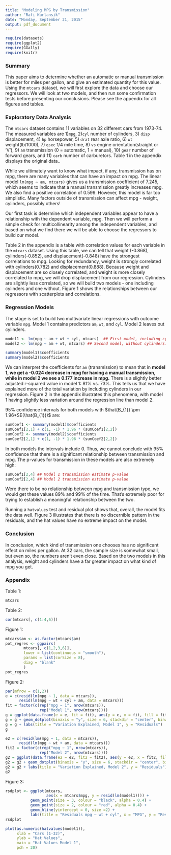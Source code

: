 ```yaml
---
title: "Modeling MPG by Transmission"
author: "Rafi Kurlansik"
date: "Monday, September 21, 2015"
output: pdf_document
---
```

```r
require(datasets)
require(ggplot2)
require(GGally)
require(knitr)

```

### Summary

This paper aims to determine whether an automatic or manual transmission is better for miles per gallon, and give an estimated quantity for this value.  Using the `mtcars` dataset, we will first explore the data and choose our regressors.  We will look at two models, and then run some confirmation tests before presenting our conclusions.  Please see the appendix for all figures and tables.

### Exploratory Data Analysis

The `mtcars` dataset contains 11 variables on 32 different cars from 1973-74.  The measured variables are 1)`mpg`, 2)`cyl` number of cylinders, 3) `disp` displacement, 4) `hp` horsepower, 5) `drat` rear axle ratio, 6) `wt` weight(lb/1000), 7) `qsec` 1/4 mile time, 8) `vs` engine orientation(straight or 'V'), 9) `am` transmission (0 = automatic, 1 = manual), 10) `gear` number of forward gears, and 11) `carb` number of carburetors.  Table 1 in the appendix displays the original data.. 

While we ultimately want to know what impact, if any, transmission has on mpg, there are many variables that can have an impact on mpg.  The linear model `lm(mpg ~ am, mtcars)` gives us a transmission coefficient of 7.245, which seems to indicate that a manual transmission greatly increases mpg.  We also find a positive correlation of 0.599.  However, this model is far too simplistic.  Many factors outside of transmission can affect mpg - weight, cylinders, possibly others!  

Our first task is determine which independent variables appear to have a relationship with the dependent variable, mpg.  Then we will perform a simple check for multicollinearity among the independent variables, and based on what we find there we will be able to choose the regressors to build our model. 

Table 2 in the appendix is a table with correlation values for each variable in the `mtcars` dataset.  Using this table, we can tell that weight (-0.868), cylinders(-0.852), and displacement(-0.848) have the strongest correlations to mpg.  Looking for redundancy, weight is strongly correlated with cylinders(0.782) and displacement(0.888).  Because weight and displacement are so closely correlated, and weight is more closely correlated to mpg, we will drop displacement from our regression.  Cylinders are slightly less correlated, so we will build two models - one including cylinders and one without.  Figure 1 shows the relationships between our regressors with scatterplots and correlations.

### Regression Models

The stage is set to build two multivariate linear regressions with outcome variable `mpg`.  Model 1 contains predictors `am`, `wt`, and `cyl`.  Model 2 leaves out cylinders.

```r
model1 <- lm(mpg ~ am + wt + cyl, mtcars)  ## First model, including cylinders.
model2 <- lm(mpg ~ am + wt, mtcars) ## Second model, without cylinders.  

summary(model1)$coefficients  
summary(model2)$coefficients  
```

We can interpret the coefficients for `am` (transmission) to mean that in **model 1, we get a -0.024 decrease in mpg for having a manual transmission, while in model 2 we see a 0.177 increase in mpg.**  There is a slightly better adjusted r-squared value in model 1: 81% vs. 73%.  This tells us that we have explained more of the total variation by including cylinders in our regression.  Figure 2 in the appendix illustrates this phenomena, with model 1 having slightly less variation around the regression line than model 2.  

95% confidence intervals for both models with $\hat{B_{1}} \pm 1.96*SE(\hat{B_{1}})$ are:

```r
sumCoef1 <- summary(model1)$coefficients
sumCoef1[2,1] + c(1, -1) * 1.96 * (sumCoef1[2,2])
sumCoef2 <- summary(model2)$coefficients
sumCoef2[2,1] + c(1, -1) * 1.96 * (sumCoef2[2,2])
```
In both models the intervals include 0.  Thus, we cannot conclude with 95% confidence that there is a significant relationship between transmission and mpg.  The p-values for transmission in these models are also extremely high: 

```r
sumCoef1[2,4] ## Model 1 transmission estimate p-value
sumCoef2[2,4] ## Model 2 transmission estimate p-value

```
Were there to be no relationship between mpg and transmission type, we would get these values 89% and 99% of the time.  That's extremely poor for trying to establish a meaningful relationship between the two.

Running a `hatvalues` test and residual plot shows that, overall, the model fits the data well.  Figure 3 illustrates that there is no discernible pattern in the residuals, and the hat values have no extreme impact on the model.  

### Conclusion

In conclusion, which kind of transmission one chooses has no significant effect on miles per gallon.  At 32 cars, the sample size is somewhat small, but even so, the numbers aren't even close.  Based on the two models in this analysis, weight and cylinders have a far greater impact on what kind of mpg you get.  

\newpage

### Appendix

Table 1: 

```r
mtcars
```

Table 2:

```r
cor(mtcars[, c(1:4,6)])

```

\newpage
Figure 1: 

```r
mtcars$am <- as.factor(mtcars$am)
pot_regres <- ggpairs(
        mtcars[, c(1,2,3,6)], 
        lower = list(continuous = "smooth"), 
        params = list(corSize = 8),
        diag = "blank"
        )
pot_regres
```

Figure 2:

```r
par(mfrow = c(1,2))
e = c(resid(lm(mpg ~ 1, data = mtcars)),
      resid(lm(mpg ~ wt + cyl + am, data = mtcars)))
fit = factor(c(rep("mpg ~ 1", nrow(mtcars)),
               rep("Model 1", nrow(mtcars))))
g = ggplot(data.frame(e = e, fit = fit), aes(y = e, x = fit, fill = fit))
g = g + geom_dotplot(binaxis = "y", size = 6, stackdir = "center", binwidth = 0.5)
g = g + labs(title = "Variation Explained, Model 1", y = "Residuals")
g

e2 = c(resid(lm(mpg ~ 1, data = mtcars)),
      resid(lm(mpg ~ wt + am, data = mtcars)))
fit2 = factor(c(rep("mpg ~ 1", nrow(mtcars)),
               rep("Model 2", nrow(mtcars))))
g2 = ggplot(data.frame(e2 = e2, fit2 = fit2), aes(y = e2, x = fit2, fill = fit2))
g2 = g2 + geom_dotplot(binaxis = "y", size = 6, stackdir = "center", binwidth = 0.5)
g2 = g2 + labs(title = "Variation Explained, Model 2", y = "Residuals")
g2
```
\newpage
Figure 3:

```r
rsdplot <- ggplot(mtcars, 
                  aes(x = mtcars$mpg, y = resid(lm(model1)))) +
           geom_point(size = 3, colour = "black", alpha = 0.4) +
           geom_point(size = 2, colour = "red", alpha = 0.4) +
           geom_hline(yintercept = 0, size =2) +
           labs(title = "Residuals mpg ~ wt + cyl", x = "MPG", y = "Residuals")
rsdplot

plot(as.numeric(hatvalues(model1)), 
     xlab = "Cars (1-32)", 
     ylab = "Hat Values",
     main = "Hat Values Model 1",
     pch = 20)
```
